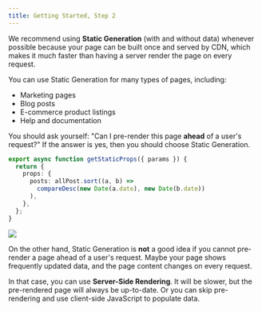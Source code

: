 ```yaml
---
title: Getting Started, Step 2
---
```


We recommend using **Static Generation** (with and without data) whenever possible because your page can be built once and served by CDN, which makes it much faster than having a server render the page on every request.

You can use Static Generation for many types of pages, including:

- Marketing pages
- Blog posts
- E-commerce product listings
- Help and documentation

You should ask yourself: "Can I pre-render this page **ahead** of a user's request?" If the answer is yes, then you should choose Static Generation.

```ts
export async function getStaticProps({ params }) {
  return {
    props: {
      posts: allPost.sort((a, b) =>
        compareDesc(new Date(a.date), new Date(b.date))
      ),
    },
  };
}
```

<img src="https://thirdweb.com/_next/image?url=%2F_next%2Fstatic%2Fmedia%2Fthirdweb-teams.324d2df1.png&w=384&q=90" />

On the other hand, Static Generation is **not** a good idea if you cannot pre-render a page ahead of a user's request. Maybe your page shows frequently updated data, and the page content changes on every request.

In that case, you can use **Server-Side Rendering**. It will be slower, but the pre-rendered page will always be up-to-date. Or you can skip pre-rendering and use client-side JavaScript to populate data.
